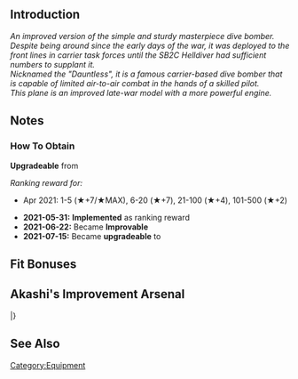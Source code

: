 {{EquipmentInfo}}

==Introduction==
{{calc|!{{PAGENAME}}|?info}}

''An improved version of the simple and sturdy masterpiece dive bomber.''<br>
''Despite being around since the early days of the war, it was deployed to the front lines in carrier task forces until the SB2C Helldiver had sufficient numbers to supplant it.''<br>
''Nicknamed the "Dauntless", it is a famous carrier-based dive bomber that is capable of limited air-to-air combat in the hands of a skilled pilot.''<br>
''This plane is an improved late-war model with a more powerful engine.''

==Notes==
<div class="mw-collapsible"><h3>How To Obtain</h3>
<div class="mw-collapsible-content">
'''Upgradeable''' from {{Equipment/Link|SBD}}

''Ranking reward for:''
* Apr 2021: 1-5 (★+7/★MAX), 6-20 (★+7), 21-100 (★+4), 101-500 (★+2)

</div></div>

<div class="mw-collapsible><h3>Updates History</h3>
<div class="mw-collapsible-content>
* '''2021-05-31:''' '''Implemented''' as ranking reward
* '''2021-06-22:''' Became '''Improvable'''
* '''2021-07-15:''' Became '''upgradeable''' to {{Equipment/Link|SB2C-3}}
</div></div>

==Fit Bonuses==
{{:SBD-5/Bonuses}}

==Akashi's Improvement Arsenal==
{{AkashiWorkshop}}
{{AkashiWorkshopLine
|Name={{PAGENAME}}
|ItemType=RedPlane
|Fuel=200
|Ammo=270
|Steel=0
|Baux=350
|Mats0-5=4/5
|Mats6-9=?
|Mats10=-
|Screws0-5=3/3
|Screws6-9=?
|Screws10=-
|EquipConsume0-5=2x{{RedPlane|Type 99 Dive Bomber}}
|EquipConsume6-9=?
|EquipConsume10=-
|Sun=H
|Mon=H
|Tue=H
|Wed=H
|Thu=H
|Fri=H
|Sat=H
|2ndShip={{Ship/Link|Hornet Kai}}
|Notes= Uses Type 99 Dive Bomber for improvement up to ★+6
}}
|}

==See Also==
{{Equipmentlist}}
[[Category:Equipment]]